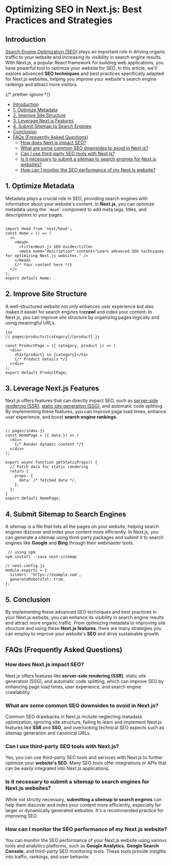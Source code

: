 

# Optimizing SEO in Next.js: Best Practices and Strategies

## <a name='Introduction'></a>Introduction

[Search Engine Optimization (SEO)](https://developers.google.com/search/docs/fundamentals/seo-starter-guide#:~:text=SEO%E2%80%94short%20for%20search%20engine,site%20through%20a%20search%20engine.) plays an important role in driving organic traffic to your website and increasing its visibility in search engine results. With Next.js, a popular React framework for building web applications, you have powerful tool to optimize your website for SEO. In this article, we'll explore advanced **SEO techniques** and best practices specifically adapted for Next.js websites, helping you improve your website's search engine rankings and attract more visitors.

{/* prettier-ignore */}
<TOC>

- [Introduction](#Introduction)
- [1\. Optimize Metadata](#OptimizeMetadata)
- [2\. Improve Site Structure](#ImproveSiteStructure)
- [3\. Leverage Next.js Features](#LeverageNext.jsFeatures)
- [4\. Submit Sitemap to Search Engines](#SubmitSitemaptoSearchEngines)
- [Conclusion](#Conclusion)
- [FAQs (Frequently Asked Questions)](#FAQsFrequentlyAskedQuestions)
  - [How does Next.js impact SEO?](#HowdoesNext.jsimpactSEO)
  - [What are some common SEO downsides to avoid in Next.js?](#WhataresomecommonSEOdownsidestoavoidinNext.js)
  - [Can I use third-party SEO tools with Next.js?](#CanIusethird-partySEOtoolswithNext.js)
  - [Is it necessary to submit a sitemap to search engines for Next.js websites?](#IsitnecessarytosubmitasitemaptosearchenginesforNext.jswebsites)
  - [How can I monitor the SEO performance of my Next.js website?](#HowcanImonitortheSEOperformanceofmyNext.jswebsite)

</TOC>

## <a name='OptimizeMetadata'></a>1\. Optimize Metadata

Metadata plays a crucial role in SEO, providing search engines with information about your website's content. In **Next.js**, you can optimize metadata using the `` `Head` `` component to add meta tags, titles, and descriptions to your pages.

```

import Head from 'next/head';
const Home = () => (
  <>
    <Head>
      <title>Next.js SEO Guide</title>
      <meta name="description" content="Learn advanced SEO techniques for optimizing Next.js websites." />
    </Head>
    {/* Your content here */}
  </>
);
export default Home;

```

## <a name='ImproveSiteStructure'></a>2\. Improve Site Structure

A well-structured website not only enhances user experience but also makes it easier for search engines to**crawl** and index your content. In Next.js, you can improve site structure by organizing pages logically and using meaningful URLs.

```
jsx
// pages/products/[category]/[product].js

const ProductPage = ({ category, product }) => (
  <div>
    <h1>{product} in {category}</h1>
    {/* Product details */}
  </div>
);
export default ProductPage;

```

## <a name='LeverageNext.jsFeatures'></a>3\. Leverage Next.js Features

Next.js offers features that can directly impact SEO, such as [server-side rendering (SSR)](https://nextjs.org/docs/pages/building-your-application/rendering/server-side-rendering), [static site generation (SSG)](https://nextjs.org/docs/pages/building-your-application/rendering/static-site-generation), and automatic code splitting. By implementing these features, you can improve page load times, enhance user experience, and boost **search engine rankings**.

```

// pages/index.js
const HomePage = ({ data }) => (
  <div>
    {/* Render dynamic content */}
  </div>
);

export async function getStaticProps() {
  // Fetch data for static rendering
  return {
    props: {
      data: /* fetched data */,
    },
  };
}
export default HomePage;

```

## <a name='SubmitSitemaptoSearchEngines'></a>4\. Submit Sitemap to Search Engines

A sitemap is a file that lists all the pages on your website, helping search engines discover and index your content more efficiently. In Next.js, you can generate a sitemap using third-party packages and submit it to search engines like **Google** and **Bing** through their webmaster tools.

```
 // using npm
npm install --save next-sitemap

// next.config.js
module.exports = {
  siteUrl: 'https://example.com',
  generateRobotsTxt: true,
};

```

## <a name='Conclusion'></a>5. Conclusion

By implementing these advanced SEO techniques and best practices in your Next.js website, you can enhance its visibility in search engine results and attract more organic traffic. From optimizing metadata to improving site structure and using these **Next.js features**, there are many strategies you can employ to improve your website's **SEO** and drive sustainable growth.

## <a name='FAQsFrequentlyAskedQuestions'></a>FAQs (Frequently Asked Questions)

### <a name='HowdoesNext.jsimpactSEO'></a>How does Next.js impact SEO?

Next.js offers features like **server-side rendering (SSR)**, static site generation (SSG), and automatic code splitting, which can improve SEO by enhancing page load times, user experience, and search engine crawlability.

### <a name='WhataresomecommonSEOdownsidestoavoidinNext.js'></a>What are some common SEO downsides to avoid in Next.js?

Common SEO drawbacks in Next.js include neglecting metadata optimization, ignoring site structure, failing to learn and implement Next.js features like **SSR** and **SSG**, and overlooking technical SEO aspects such as sitemap generation and canonical URLs.

### <a name='CanIusethird-partySEOtoolswithNext.js'></a>Can I use third-party SEO tools with Next.js?

Yes, you can use third-party SEO tools and services with Next.js to further optimize your **website's SEO**. Many SEO tools offer integrations or APIs that can be easily integrated into Next.js applications.

### <a name='IsitnecessarytosubmitasitemaptosearchenginesforNext.jswebsites'></a>Is it necessary to submit a sitemap to search engines for Next.js websites?

While not strictly necessary, **submitting a sitemap to search engines** can help them discover and index your content more efficiently, especially for larger or dynamically generated websites. It's a recommended practice for improving SEO.

### <a name='HowcanImonitortheSEOperformanceofmyNext.jswebsite'></a>How can I monitor the SEO performance of my Next.js website?

You can monitor the SEO performance of your Next.js website using various tools and analytics platforms, such as **Google Analytics**, **Google Search Console**, and third-party SEO monitoring tools. These tools provide insights into traffic, rankings, and user behavior.
